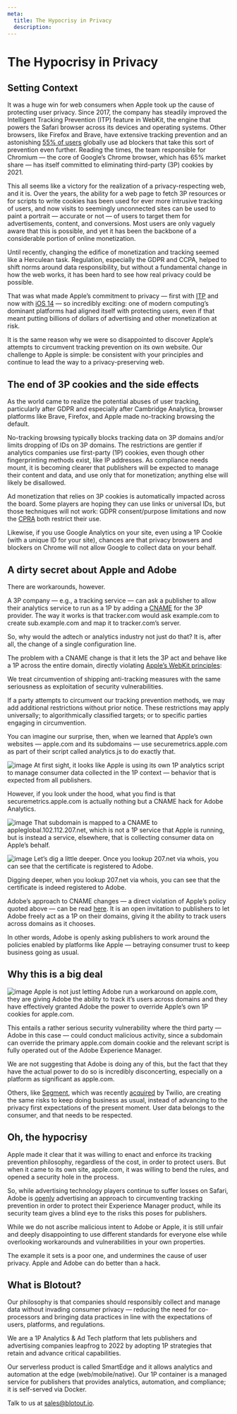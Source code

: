 ```yaml
---
meta:
  title: The Hypocrisy in Privacy
  description:
---
```


<MDX>

# The Hypocrisy in Privacy

## Setting Context
It was a huge win for web consumers when Apple took up the cause of protecting user privacy. Since 2017, the company has steadily improved the Intelligent Tracking Prevention (ITP) feature in WebKit, the engine that powers the Safari browser across its devices and operating systems. Other browsers, like Firefox and Brave, have extensive tracking prevention and an astonishing [55% of users](https://datareportal.com/reports/digital-2020-global-digital-overview) globally use ad blockers that take this sort of prevention even further. Reading the times, the team responsible for Chromium — the core of Google’s Chrome browser, which has 65% market share — has itself committed to eliminating third-party (3P) cookies by 2021.

This all seems like a victory for the realization of a privacy-respecting web, and it is. Over the years, the ability for a web page to fetch 3P resources or for scripts to write cookies has been used for ever more intrusive tracking of users, and now visits to seemingly unconnected sites can be used to paint a portrait — accurate or not — of users to target them for advertisements, content, and conversions. Most users are only vaguely aware that this is possible, and yet it has been the backbone of a considerable portion of online monetization.

Until recently, changing the edifice of monetization and tracking seemed like a Herculean task. Regulation, especially the GDPR and CCPA, helped to shift norms around data responsibility, but without a fundamental change in how the web works, it has been hard to see how real privacy could be possible.

That was what made Apple’s commitment to privacy — first with [ITP](https://webkit.org/blog/9521/intelligent-tracking-prevention-2-3/) and now with [iOS 14](https://developer.apple.com/app-store/user-privacy-and-data-use/) — so incredibly exciting: one of modern computing’s dominant platforms had aligned itself with protecting users, even if that meant putting billions of dollars of advertising and other monetization at risk.

It is the same reason why we were so disappointed to discover Apple’s attempts to circumvent tracking prevention on its own website. Our challenge to Apple is simple: be consistent with your principles and continue to lead the way to a privacy-preserving web.

## The end of 3P cookies and the side effects
As the world came to realize the potential abuses of user tracking, particularly after GDPR and especially after Cambridge Analytica, browser platforms like Brave, Firefox, and Apple made no-tracking browsing the default.

No-tracking browsing typically blocks tracking data on 3P domains and/or limits dropping of IDs on 3P domains. The restrictions are gentler if analytics companies use first-party (1P) cookies, even though other fingerprinting methods exist, like IP addresses. As compliance needs mount, it is becoming clearer that publishers will be expected to manage their content and data, and use only that for monetization; anything else will likely be disallowed.

Ad monetization that relies on 3P cookies is automatically impacted across the board. Some players are hoping they can use links or universal IDs, but those techniques will not work: GDPR consent/purpose limitations and now the [CPRA](https://iapp.org/news/a/cpra-top-10-impactful-provisions/) both restrict their use.

Likewise, if you use Google Analytics on your site, even using a 1P Cookie (with a unique ID for your site), chances are that privacy browsers and blockers on Chrome will not allow Google to collect data on your behalf.

## A dirty secret about Apple and Adobe
There are workarounds, however.

A 3P company — e.g., a tracking service — can ask a publisher to allow their analytics service to run as a 1P by adding a [CNAME](https://en.wikipedia.org/wiki/CNAME_record) for the 3P provider. The way it works is that tracker.com would ask example.com to create sub.example.com and map it to tracker.com’s server.

So, why would the adtech or analytics industry not just do that? It is, after all, the change of a single configuration line.

The problem with a CNAME change is that it lets the 3P act and behave like a 1P across the entire domain, directly violating [Apple’s WebKit principles](https://webkit.org/tracking-prevention-policy/):

We treat circumvention of shipping anti-tracking measures with the same seriousness as exploitation of security vulnerabilities.

If a party attempts to circumvent our tracking prevention methods, we may add additional restrictions without prior notice. These restrictions may apply universally; to algorithmically classified targets; or to specific parties engaging in circumvention.

You can imagine our surprise, then, when we learned that Apple’s own websites — apple.com and its subdomains — use securemetrics.apple.com as part of their script called analytics.js to do exactly that.

![image](/images/blog/dev-tools.jpg)
At first sight, it looks like Apple is using its own 1P analytics script to manage consumer data collected in the 1P context — behavior that is expected from all publishers.

However, if you look under the hood, what you find is that securemetrics.apple.com is actually nothing but a CNAME hack for Adobe Analytics.

![image](/images/blog/terminal1.jpg)
That subdomain is mapped to a CNAME to appleglobal.102.112.207.net, which is not a 1P service that Apple is running, but is instead a service, elsewhere, that is collecting consumer data on Apple’s behalf.

![image](/images/blog/terminal2.jpg)
Let’s dig a little deeper. Once you lookup 207.net via whois, you can see that the certificate is registered to Adobe.

Digging deeper, when you lookup 207.net via whois, you can see that the certificate is indeed registered to Adobe.

Adobe’s approach to CNAME changes — a direct violation of Apple’s policy quoted above — can be read [here](https://docs.adobe.com/content/help/en/core-services/interface/ec-cookies/cookies-first-party.html). It is an open invitation to publishers to let Adobe freely act as a 1P on their domains, giving it the ability to track users across domains as it chooses.

In other words, Adobe is openly asking publishers to work around the policies enabled by platforms like Apple — betraying consumer trust to keep business going as usual.

## Why this is a big deal

![image](/images/blog/dev-tools2.jpg)
Apple is not just letting Adobe run a workaround on apple.com, they are giving Adobe the ability to track it’s users across domains and they have effectively granted Adobe the power to override Apple’s own 1P cookies for apple.com.

This entails a rather serious security vulnerability where the third party — Adobe in this case — could conduct malicious activity, since a subdomain can override the primary apple.com domain cookie and the relevant script is fully operated out of the Adobe Experience Manager.

We are not suggesting that Adobe is doing any of this, but the fact that they have the actual power to do so is incredibly disconcerting, especially on a platform as significant as apple.com.

Others, like [Segment](https://segment.com/docs/connections/sources/catalog/libraries/website/javascript/custom-proxy/), which was recently [acquired](https://segment.com/blog/segment-and-twilio/) by Twilio, are creating the same risks to keep doing business as usual, instead of advancing to the privacy first expectations of the present moment. User data belongs to the consumer, and that needs to be respected.


## Oh, the hypocrisy
Apple made it clear that it was willing to enact and enforce its tracking prevention philosophy, regardless of the cost, in order to protect users. But when it came to its own site, apple.com, it was willing to bend the rules, and opened a security hole in the process.

So, while advertising technology players continue to suffer losses on Safari, Adobe is [openly](https://docs.adobe.com/content/help/en/id-service/using/reference/analytics-reference/cname.html) advertising an approach to circumventing tracking prevention in order to protect their Experience Manager product, while its security team gives a blind eye to the risks this poses for publishers.

While we do not ascribe malicious intent to Adobe or Apple, it is still unfair and deeply disappointing to use different standards for everyone else while overlooking workarounds and vulnerabilities in your own properties.

The example it sets is a poor one, and undermines the cause of user privacy. Apple and Adobe can do better than a hack.

## What is Blotout?
Our philosophy is that companies should responsibly collect and manage data without invading consumer privacy — reducing the need for co-processors and bringing data practices in line with the expectations of users, platforms, and regulations.

We are a 1P Analytics & Ad Tech platform that lets publishers and advertising companies leapfrog to 2022 by adopting 1P strategies that retain and advance critical capabilities.

Our serverless product is called SmartEdge and it allows analytics and automation at the edge (web/mobile/native). Our 1P container is a managed service for publishers that provides analytics, automation, and compliance; it is self-served via Docker.

Talk to us at sales@blotout.io.
</MDX>
